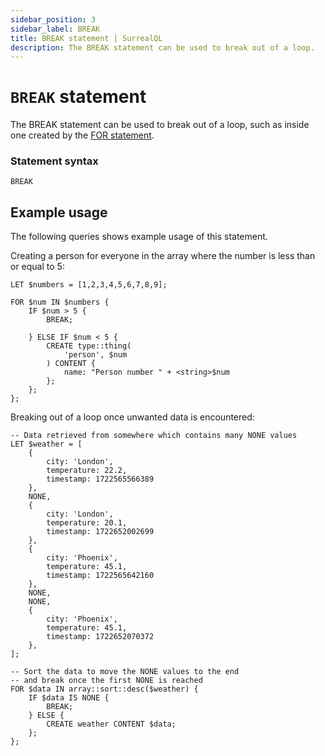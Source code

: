 ```yaml
---
sidebar_position: 3
sidebar_label: BREAK
title: BREAK statement | SurrealQL
description: The BREAK statement can be used to break out of a loop.
---
```


# `BREAK` statement

The BREAK statement can be used to break out of a loop, such as inside one created by the [FOR statement](/docs/surrealql/statements/for).

### Statement syntax

```syntax title="SurrealQL Syntax"
BREAK
```

## Example usage

The following queries shows example usage of this statement.

Creating a person for everyone in the array where the number is less than or equal to 5:

```surql
LET $numbers = [1,2,3,4,5,6,7,8,9];

FOR $num IN $numbers {
    IF $num > 5 {
        BREAK;

    } ELSE IF $num < 5 {
        CREATE type::thing(
            'person', $num
        ) CONTENT {
            name: "Person number " + <string>$num
        };
    };
};
```

Breaking out of a loop once unwanted data is encountered:

```surql
-- Data retrieved from somewhere which contains many NONE values
LET $weather = [
	{
		city: 'London',
		temperature: 22.2,
		timestamp: 1722565566389
	},
	NONE,
	{
		city: 'London',
		temperature: 20.1,
		timestamp: 1722652002699
	},
    {
        city: 'Phoenix',
        temperature: 45.1,
        timestamp: 1722565642160
    },
    NONE,
    NONE,
    {
        city: 'Phoenix',
        temperature: 45.1,
        timestamp: 1722652070372
    },
];

-- Sort the data to move the NONE values to the end
-- and break once the first NONE is reached
FOR $data IN array::sort::desc($weather) {
    IF $data IS NONE {
        BREAK;
    } ELSE {
        CREATE weather CONTENT $data;
    };
};
```
